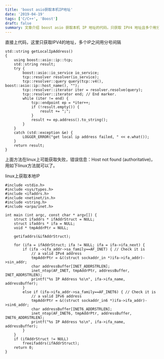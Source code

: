 ```yaml
---
title: 'boost asio获取本机IP地址'
date: '2019-04-19'
tags: ['C/C++', 'Boost']
draft: false
summary: 文章介绍 boost asio 获取本机 IP 地址的代码，只获取 IPV4 地址且多个用分号间隔。在 Linux 上原方法可能失败，给出 Linux 上获取本地 IP 的代码，通过遍历 ifaddrs 获取 IPv4 和 IPv6 地址。 
---
```


直接上代码，这里只获取IPV4的地址，多个IP之间用分号间隔  
```
std::string getLocalIpAddress()
{
    using boost::asio::ip::tcp;
    std::string result;
    try {
        boost::asio::io_service io_service;
        tcp::resolver resolver(io_service);
        tcp::resolver::query query(tcp::v4(), boost::asio::ip::host_name(), "");
        tcp::resolver::iterator iter = resolver.resolve(query);
        tcp::resolver::iterator end; // End marker.
        while (iter != end) {
            tcp::endpoint ep = *iter++;
            if (!result.empty()) {
                result += ";";
            }
            result += ep.address().to_string();
        }
    }
    catch (std::exception &e) {
        LOGGER_ERROR("get local ip address failed, " << e.what());
    }
    return result;
}
```
上面方法在linux上可能获取失败，错误信息：Host not found (authoritative)，用如下linux方法就可以了。  

linux上获取本地IP
```
#include <stdio.h>
#include <sys/types.h>
#include <ifaddrs.h>
#include <netinet/in.h>
#include <string.h>
#include <arpa/inet.h>

int main (int argc, const char * argv[]) {
    struct ifaddrs * ifAddrStruct = NULL;
    struct ifaddrs * ifa = NULL;
    void * tmpAddrPtr = NULL;

    getifaddrs(&ifAddrStruct);

    for (ifa = ifAddrStruct; ifa != NULL; ifa = ifa->ifa_next) {
        if (ifa ->ifa_addr->sa_family==AF_INET) { // Check it is
            // a valid IPv4 address
            tmpAddrPtr = &((struct sockaddr_in *)ifa->ifa_addr)->sin_addr;
            char addressBuffer[INET_ADDRSTRLEN];
            inet_ntop(AF_INET, tmpAddrPtr, addressBuffer, INET_ADDRSTRLEN);
            printf("%s IP Address %s\n", ifa->ifa_name, addressBuffer);
        }
        else if (ifa->ifa_addr->sa_family==AF_INET6) { // Check it is
            // a valid IPv6 address
            tmpAddrPtr = &((struct sockaddr_in6 *)ifa->ifa_addr)->sin6_addr;
            char addressBuffer[INET6_ADDRSTRLEN];
            inet_ntop(AF_INET6, tmpAddrPtr, addressBuffer, INET6_ADDRSTRLEN);
            printf("%s IP Address %s\n", ifa->ifa_name, addressBuffer);
        }
    }
    if (ifAddrStruct != NULL)
        freeifaddrs(ifAddrStruct);
    return 0;
}
```